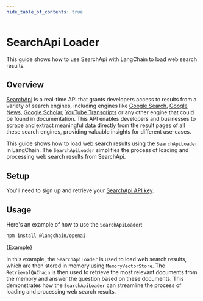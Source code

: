 ```yaml
---
hide_table_of_contents: true
---
```


# SearchApi Loader

This guide shows how to use SearchApi with LangChain to load web search results.

## Overview

[SearchApi](https://www.searchapi.io/) is a real-time API that grants developers access to results from a variety of search engines, including engines like [Google Search](https://www.searchapi.io/docs/google),
[Google News](https://www.searchapi.io/docs/google-news), [Google Scholar](https://www.searchapi.io/docs/google-scholar), [YouTube Transcripts](https://www.searchapi.io/docs/youtube-transcripts) or any other engine that could be found in documentation.
This API enables developers and businesses to scrape and extract meaningful data directly from the result pages of all these search engines, providing valuable insights for different use-cases.

This guide shows how to load web search results using the `SearchApiLoader` in LangChain. The `SearchApiLoader` simplifies the process of loading and processing web search results from SearchApi.

## Setup

You'll need to sign up and retrieve your [SearchApi API key](https://www.searchapi.io/).

## Usage

Here's an example of how to use the `SearchApiLoader`:



<IntegrationInstallTooltip></IntegrationInstallTooltip>

```bash npm2yarn
npm install @langchain/openai
```

<CodeBlock language="typescript">{Example}</CodeBlock>

In this example, the `SearchApiLoader` is used to load web search results, which are then stored in memory using `MemoryVectorStore`. The `RetrievalQAChain` is then used to retrieve the most relevant documents from the memory and answer the question based on these documents. This demonstrates how the `SearchApiLoader` can streamline the process of loading and processing web search results.
